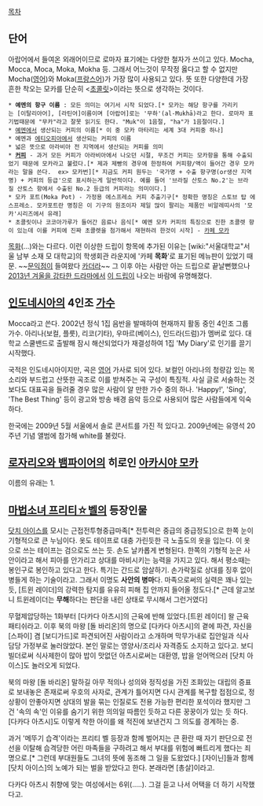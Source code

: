 [[목차]]
== 단어 ==
아랍어에서 들여온 외래어이므로 로마자 표기에는 다양한 철자가 쓰이고 있다. Mocha, Mocca, Moca, Moka, Mokha 등. 그래서 어느것이 무작정 옳다고 할 수 없지만 Mocha([[영어]])와 Moka([[프랑스어]])가 가장 많이 사용되고 있다. 뜻 또한 다양한데 가장 흔한 착오는 모카를 단순히 <[[초콜릿]]>이라는 뜻으로 생각하는 것이다.
 * '''예멘의 항구 이름''' : 모든 의미는 여기서 시작 되었다.[* 모카는 해당 항구를 가리키는 [이탈리아어], [라틴어]이름이며 [아랍어]로는 '무하'(al-Mukhā)라고 한다. 로마자 표기법때문에 "무카"라고 잘못 읽기도 한다. "Muk"이 1음절, "ha"가 1음절이다.]
 * [[예멘]]에서 생산되는 커피의 이름[* 이 중 모카 마타리는 세계 3대 커피중 하나]
 * 예멘과 [[에티오피아]]에서 생산되는 커피의 이름
 * 넓은 뜻으로 아라비아 전 지역에서 생산되는 커피를 의미
 * '''[[커피]]''' - 과거 모든 커피가 아라비아에서 나오던 시절, 무조건 커피는 모카항을 통해 수출되었기 때문에 모카라고 불렀다.[* 제과 제빵의 경우에 한정하여 커피향/액이 들어간 경우 모카라는 말을 쓴다.  ex> 모카번][* 지금도 커피 원두는 '국가명 + 수출 항구명(or생산 지역명) + 커피의 등급'으로 표시하는게 일반적이다. 예를 들어 '브라질 산토스 No.2'는 브라질 산토스 항에서 수출된 No.2 등급의 커피라는 의미이다.]
 * 모카 포트(Moka Pot) - 가정용 에스프레소 커피 추출기구[* 정확한 명칭은 스토브 탑 에스프레소. 모카포트란 명칭은 이 기구의 원조이자 제일 많이 팔리는 제품인 비알레띠사의 '모카'시리즈에서 유래]
 * 초콜릿이나 코코아가루가 들어간 음료나 음식[* 예멘 모카 커피의 특징으로 진한 초콜렛 향이 있는데 이를 커피에 진짜 초콜렛을 첨가해서 재현하려 한것이 시작] - [[카페 모카]]

[[목화]](…)와는 다르다. 이런 이상한 드립이 항목에 추가된 이유는 [wiki:"서울대학교"서울 남부 소재 모 대학교]의 학생회관 라운지에 '카페 '''목화''''로 표기된 메뉴판이 있었기 때문. ~~[[문익점]]이 들여왔다 [[카더라]]~~ 그 이후 아는 사람만 아는 드립으로 끝날뻔했으나 [[별에서 온 그대|2013년 겨울을 강타한 드라마]]에서 [[천송이#s-3.1|이 드립]]이 나오는 바람에 유명해졌다.

== [[인도네시아]]의 4인조 [[가수]] ==
Mocca라고 쓴다.
2002년 정식 1집 음반을 발매하여 현재까지 활동 중인 4인조 그룹 가수. 아리나(보컬, 플룻), 리코(기타), 우마르(베이스), 인드라(드럼)가 멤버로 있다. 대학교 스쿨밴드로 출발해 잠시 해산되었다가 재결성하여 1집 'My Diary'로 인기를 끌기 시작했다.

국적은 인도네시아이지만, 곡은 [[영어]] 가사로 되어 있다. 보컬인 아리나의 청량감 있는 목소리와 부드럽고 산뜻한 곡조로 이를 받쳐주는 곡 구성이 특징적. 사실 글로 서술하는 것보다도 대표곡을 들려줄 경우 많은 사람이 알 만한 가수 중의 하나. 'Happy!', 'Sing', 'The Best Thing' 등이 광고와 방송 배경 음악 등으로 사용되어 많은 사람들에게 익숙하다.

한국에는 2009년 5월 서울에서 솔로 콘서트를 가진 적 있다고.
2009년에는 유영석 20주년 기념 앨범에 참가해 white를 불렀다.

== [[로자리오와 뱀파이어]]의 히로인 [[아카시야 모카]] ==
이름의 유래는 1.

== [[마법소녀 프리티☆벨]]의 등장인물 ==
[[닷치 아이스]]를 모시는 근접전투형중급마족[* 전투력은 중급의 중급정도]으로 한쪽 눈이 기형적으로 큰 누님이다. 옷도 테이프로 대충 가린듯한 극 노출도의 옷을 입는다. 이 옷으로 쓰는 테이프는 검으로도 쓰는 듯. 손도 날카롭게 변형된다.
한쪽의 기형적 눈은 사안이라고 해서 피아를 안가리고 상대를 마비시키는 능력을 가지고 있다. 해서 평소때는 봉인구로 봉인하고 있다고 한다. 특기는 간드로 암살하기. 손가락질로 상대를 징후 없이 병들게 하는 기술이라고. 그래서 이명도 '''사안의 병마'''다.
마족으로써의 실력은 꽤나 있는 듯, [트윈 레이더]의 강력한 탐지를 유유히 피해 집 안까지 들어올 정도다.[* 근데 알고보니 트윈레이더는 '''무해'''하다는 판단을 내린 상태로 무시해서 그런거였다]

무혈제압당하는 1화부터 [다카다 아츠시]의 근육에 반해 있었다.[트윈 레이더] 왈 근육 패티쉬라고. 이후 북의 마왕 [돌 바리온]의 명으로 [다카다 아츠시]의 곁에 파견, 자신을 [스파이] 겸 [보디가드]로 파견되어진 사람이라고 소개하며 막무가내로 집안일과 식사 담당 가정부로 눌러앉았다. 본인 말로는 영양사/조리사 자격증도 소지하고 있다고. 보디빌더로써 식사제한이 많아 밥이 맛없던 아츠시로써는 대환영, 밥을 얻어먹으러 [닷치 아이스]도 놀러오게 되었다. 

북의 마왕 [돌 바리온] 말하길 아무 적의나 성의와 정직성을 가진 조화있는 대립의 증표로 보내놓은 존재로써 우호의 사자로, 관계가 틀어지면 다시 관계를 복구할 접점으로, 정 상황이 안좋아지면 상대의 발을 묶는 인질로도 전용 가능한 편리한 포석이라 했지만 그건 '속의 속'인 이유를 숨기기 위한 의의일 따름인 듯하고 다른 꿍꿍이가 있는 듯 하다. [다카다 아츠시]도 이렇게 착한 아이를 왜 적진에 보낸건지 그 의도를 경계하는 중.

과거 '메뚜기 습격'이라는 프리티 벨 등장과 함께 벌어지는 큰 환란 때 자기 판단으로 전선을 이탈해 습격당한 어린 마족들을 구하려고 해서 부대를 위험에 빠트리게 했다는 죄명으로.[* 그런데 부대원들도 그녀의 뜻에 동조해 그 일을 도왔었다.] [자이닌]들과 함께 [닷치 아이스]의 노예가 되는 벌을 받았다고 한다. 본래라면 [총살]이라고.

다카다 아츠시 취향에 맞는 여성에서는 6위(.....). 그걸 듣고 나서 어택을 더 하기 시작했다고.
